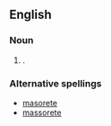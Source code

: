 ==English==

===Noun===
{{en-noun|masorets}}

# {{alternative spelling of|[[Masorite]]}}.

===Alternative spellings===
*[[masorete]]
*[[massorete]]